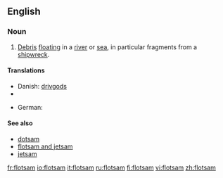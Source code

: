 ==English==

===Noun===
{{en-noun|-}}

# [[debris|Debris]] [[float]]ing in a [[river]] or [[sea]], in particular fragments from a [[shipwreck]].

====Translations====
{{trans-top|flotsam}}
* Danish: [[drivgods]] {{n}}
* {{trreq|Esperanto}}
{{trans-mid}}
* German: {{t|de|Treibgut|n}}
{{trans-bottom}}

====See also====
* [[dotsam]]
* [[flotsam and jetsam]]
* [[jetsam]]

[[fr:flotsam]]
[[io:flotsam]]
[[it:flotsam]]
[[ru:flotsam]]
[[fi:flotsam]]
[[vi:flotsam]]
[[zh:flotsam]]
